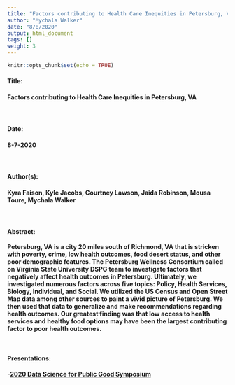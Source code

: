 ```yaml
---
title: "Factors contributing to Health Care Inequities in Petersburg, VA"
author: "Mychala Walker"
date: "8/8/2020"
output: html_document
tags: []
weight: 3
---
```


```r
knitr::opts_chunk$set(echo = TRUE)
```

#### <b> Title: <br>
#### Factors contributing to Health Care Inequities in Petersburg, VA


<br>


#### <b> Date: <br>
#### 8-7-2020

<br>

#### <b> Author(s): <br>
#### Kyra Faison, Kyle Jacobs, Courtney Lawson, Jaida Robinson, Mousa Toure, Mychala Walker <br>

<br>

#### <b> Abstract: <br>
Petersburg, VA is a city 20 miles south of Richmond, VA that is stricken with poverty, crime, low health outcomes, food desert status, and other poor demographic features. The Petersburg Wellness Consortium called on Virginia State University DSPG team to investigate factors that negatively affect health outcomes in Petersburg. Ultimately, we investigated numerous factors across five topics: Policy, Health Services, Biology, Individual, and Social. We utilized the US Census and Open Street Map data among other sources to paint a vivid picture of Petersburg. We then used that data to generalize and make recommendations regarding health outcomes. Our greatest finding was that low access to health services and healthy food options may have been the largest contributing factor to poor health outcomes. 

<br>

#### <b> Presentations: <br>
-[2020 Data Science for Public Good Symposium](https://biocomplexity.virginia.edu/events/data-science-public-good-forum)